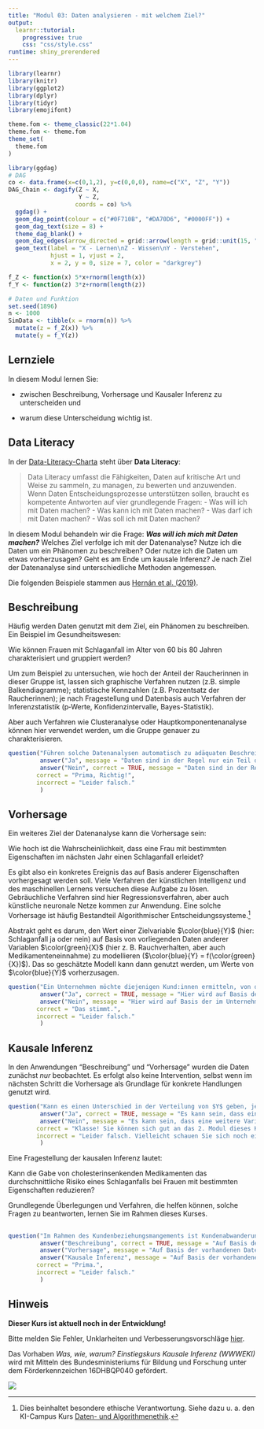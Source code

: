 ```yaml
---
title: "Modul 03: Daten analysieren - mit welchem Ziel?"
output: 
  learnr::tutorial:
    progressive: true
    css: "css/style.css"
runtime: shiny_prerendered
---
```



```r
library(learnr)
library(knitr)
library(ggplot2)
library(dplyr)
library(tidyr)
library(emojifont)

theme.fom <- theme_classic(22*1.04)
theme.fom <- theme.fom
theme_set(
  theme.fom  
)

library(ggdag)
# DAG
co <- data.frame(x=c(0,1,2), y=c(0,0,0), name=c("X", "Z", "Y"))
DAG_Chain <- dagify(Z ~ X,
                    Y ~ Z,
                   coords = co) %>% 
  ggdag() + 
  geom_dag_point(colour = c("#0F710B", "#DA70D6", "#0000FF")) + 
  geom_dag_text(size = 8) +
  theme_dag_blank() +
  geom_dag_edges(arrow_directed = grid::arrow(length = grid::unit(15, "pt"), type = "closed")) +
  geom_text(label = "X - Lernen\nZ - Wissen\nY - Verstehen", 
            hjust = 1, vjust = 2,
            x = 2, y = 0, size = 7, color = "darkgrey") 

f_Z <- function(x) 5*x+rnorm(length(x))
f_Y <- function(z) 3*z+rnorm(length(z))

# Daten und Funktion
set.seed(1896)
n <- 1000
SimData <- tibble(x = rnorm(n)) %>%
  mutate(z = f_Z(x)) %>%
  mutate(y = f_Y(z))
```

## Lernziele

In diesem Modul lernen Sie:

- zwischen Beschreibung, Vorhersage und Kausaler Inferenz zu unterscheiden und

- warum diese Unterscheidung wichtig ist.

## Data Literacy

In der [Data-Literacy-Charta](https://www.stifterverband.org/charta-data-literacy) steht über **Data Literacy**:

> Data Literacy umfasst die Fähigkeiten, Daten auf kritische Art und Weise zu sammeln, zu managen, zu bewerten und anzuwenden. Wenn Daten Entscheidungsprozesse unterstützen sollen, braucht es kompetente Antworten auf vier grundlegende Fragen:
- Was will ich mit Daten machen? 
- Was kann ich mit Daten machen? 
- Was darf ich mit Daten machen? 
- Was soll ich mit Daten machen?

In diesem Modul behandeln wir die Frage: ***Was will ich mich mit Daten machen?*** Welches Ziel verfolge ich mit der Datenanalyse? Nutze ich die Daten um ein Phänomen zu beschreiben? Oder nutze ich die Daten um etwas vorherzusagen? Geht es am Ende um kausale Inferenz? Je nach Ziel der Datenanalyse sind unterschiedliche Methoden angemessen.

Die folgenden Beispiele stammen aus [Hernán et al. (2019)](https://doi.org/10.1080/09332480.2019.1579578).

## Beschreibung

Häufig werden Daten genutzt mit dem Ziel, ein Phänomen zu beschreiben. Ein Beispiel im Gesundheitswesen:

:::{.box}
Wie können Frauen mit Schlaganfall im Alter von 60 bis 80 Jahren charakterisiert und gruppiert werden?
:::

Um zum Beispiel zu untersuchen, wie hoch der Anteil der Raucherinnen in dieser Gruppe ist, lassen sich graphische Verfahren nutzen (z.B. simple Balkendiagramme); statistische Kennzahlen (z.B. Prozentsatz der Raucherinnen); je nach Fragestellung und Datenbasis auch Verfahren der Inferenzstatistik (p&#8209;Werte, Konfidenzintervalle, Bayes-Statistik). 

Aber auch Verfahren wie Clusteranalyse oder Hauptkomponentenanalyse können hier verwendet werden, um die Gruppe genauer zu charakterisieren. 

```r
question("Führen solche Datenanalysen automatisch zu adäquaten Beschreibungen des zu untersuchenden Phänomens?",
         answer("Ja", message = "Daten sind in der Regel nur ein Teil der komplexen und dynamischen Realität. Beispielsweise könnten die Daten mit Messfehler behaftet sein, wenn beispielsweise das Rauchverhalten in der Vergangenheit nicht korrekt erinnert oder berichtet wird. Auch nicht-repräsentative Stichproben können ein Problem sein, wenn zum Beispiel gerade gesundheitsbewusste Frauen eher an Erhebungen teilnehmen. Weiterhin können fehlende Werte zu verzerrte Ergebnissen führen, wenn beispielsweise bestimmte Frauen auf einige der Fragen die Antwort verweigern. Auch bei der reinen Beschreibung können also Daten in die Irre führen, und wir müssen uns Gedanken darüber machen, wie die Daten entstanden sind."),
         answer("Nein", correct = TRUE, message = "Daten sind in der Regel nur ein Teil der komplexen und dynamischen Realität. Beispielsweise könnten die Daten mit Messfehler behaftet sein, wenn beispielsweise das Rauchverhalten in der Vergangenheit nicht korrekt erinnert oder berichtet wird. Auch nicht-repräsentative Stichproben können ein Problem sein, wenn zum Beispiel gerade gesundheitsbewusste Frauen eher an Erhebungen teilnehmen. Weiterhin können fehlende Werte zu verzerrte Ergebnissen führen, wenn beispielsweise bestimmte Frauen auf einige der Fragen die Antwort verweigern. Auch bei der reinen Beschreibung können also Daten in die Irre führen, und wir müssen uns Gedanken darüber machen, wie die Daten entstanden sind."),
		correct = "Prima, Richtig!",
		incorrect = "Leider falsch."
         )
```

## Vorhersage

Ein weiteres Ziel der Datenanalyse kann die Vorhersage sein:

:::{.box}
Wie hoch ist die Wahrscheinlichkeit, dass eine Frau mit bestimmten Eigenschaften im nächsten Jahr einen Schlaganfall erleidet?
:::

Es gibt also ein konkretes Ereignis das auf Basis anderer Eigenschaften vorhergesagt werden soll. 
Viele Verfahren der künstlichen Intelligenz und des maschinellen Lernens versuchen diese Aufgabe zu lösen. 
Gebräuchliche Verfahren sind hier Regressionsverfahren, aber auch künstliche neuronale Netze kommen zur Anwendung. 
Eine solche Vorhersage ist häufig Bestandteil Algorithmischer Entscheidungssysteme.^[Dies beinhaltet besondere ethische Verantwortung. Siehe dazu u. a. den KI-Campus Kurs [Daten- und Algorithmenethik](https://ki-campus.org/courses/daethik2020).]

Abstrakt geht es darum, den Wert einer Zielvariable $\color{blue}{Y}$ (hier: Schlaganfall ja oder nein) auf Basis von vorliegenden Daten anderer Variablen $\color{green}{X}$ (hier z. B. Rauchverhalten, aber auch Medikamenteneinnahme) zu modellieren ($\color{blue}{Y} = f(\color{green}{X})$).
Das so geschätzte Modell kann dann genutzt werden, um Werte von $\color{blue}{Y}$ vorherzusagen.


```r
question("Ein Unternehmen möchte diejenigen Kund:innen ermitteln, von denen es vermutet, dass diese sich für ein neues Angebot des Unternehmens interessieren. Handelt es sich hier um eine Datenanwendung mit dem Ziel der Vorhersage?",
         answer("Ja", correct = TRUE, message = "Hier wird auf Basis der im Unternehmen vorhandenen Information über den Kunden (*bestimmte Eigenschaften*) eine Wahrscheinlichkeit ermittelt, dass die Kundin das Produkt erwirbt. Kund:innen mit einer hohen Wahrscheinlichkeit können dann z. B. angeschrieben werden."),
         answer("Nein", message = "Hier wird auf Basis der im Unternehmen vorhandenen Information über den Kunden (*bestimmte Eigenschaften*) eine Wahrscheinlichkeit ermittelt, dass die Kundin das Produkt erwirbt. Kund:innen mit einer hohen Wahrscheinlichkeit können dann z. B. angeschrieben werden."),
		correct = "Das stimmt.",
		incorrect = "Leider falsch."
         )
```

## Kausale Inferenz

In den Anwendungen "Beschreibung" und "Vorhersage" wurden die Daten zunächst *nur* beobachtet. 
Es erfolgt also  keine Intervention, selbst wenn im nächsten Schritt die Vorhersage als Grundlage für konkrete Handlungen genutzt wird.


```r
question("Kann es einen Unterschied in der Verteilung von $Y$ geben, je nach dem, ob $X$ beobachtet wird ($X=x$) oder auf Grund einer Handlung $X$ gesetzt wird ($do(X=x)$)?",
         answer("Ja", correct = TRUE, message = "Es kann sein, dass eine weitere Variable ($Z$) Ursache für $X$ und $Y$ ist. Der beobachtete Zusammenhang zwischen $X$ und $Y$ liegt dann an $Z$. Wenn $X$ verändert wird, ändert sich $Y$ aber nicht. Würde $Z$ sich ändern, würde man andere Werte von $X$ und $Z$ beobachten."),
         answer("Nein", message = "Es kann sein, dass eine weitere Variable ($Z$) Ursache für $X$ und $Y$ ist. Der beobachtete Zusammenhang zwischen $X$ und $Y$ liegt dann an $Z$. Wenn $X$ verändert wird, ändert sich $Y$ aber nicht. Würde $Z$ sich ändern, würde man andere Werte von $X$ und $Z$ beobachten."),
		correct = "Klasse! Sie können sich gut an das 2. Modul dieses Kurses erinnern.",
		incorrect = "Leider falsch. Vielleicht schauen Sie sich noch einmal das 2. Modul (Ein Pfeil zeigt die Richtung) an."
         )
```

Eine Fragestellung der kausalen Inferenz lautet:

:::{.box}
Kann die Gabe von cholesterinsenkenden Medikamenten das durchschnittliche Risiko eines Schlaganfalls bei Frauen mit bestimmten Eigenschaften reduzieren?
:::

Grundlegende Überlegungen und Verfahren, die helfen können, solche Fragen zu beantworten, lernen Sie im Rahmen dieses Kurses.


##


```r
question("Im Rahmen des Kundenbeziehungsmangements ist Kundenabwanderung ein wichtiges Thema. Was ist das Ziel der Datenanwendung bei der Fragestellung: *Welche Kund:innen haben eine hohe Abwanderungsrate?*",
         answer("Beschreibung", correct = TRUE, message = "Auf Basis der vorhandenen Daten werden die abgewanderten Kund:innen beschrieben. Beispiel siehe [Bojinov et al. (2020)](https://hdsr.mitpress.mit.edu/pub/wjhth9tr/release/1)"),
         answer("Vorhersage", message = "Auf Basis der vorhandenen Daten werden die abgewanderten Kund:innen beschrieben. Beispiel siehe [Bojinov et al. (2020)](https://hdsr.mitpress.mit.edu/pub/wjhth9tr/release/1)"),
         answer("Kausale Inferenz", message = "Auf Basis der vorhandenen Daten werden die abgewanderten Kund:innen beschrieben. Beispiel siehe [Bojinov et al. (2020)](https://hdsr.mitpress.mit.edu/pub/wjhth9tr/release/1)"),         
		correct = "Prima.",
		incorrect = "Leider falsch."
         )
```

## Hinweis

<red> **Dieser Kurs ist aktuell noch in der Entwicklung!** </red>

Bitte melden Sie Fehler, Unklarheiten und Verbesserungsvorschläge [hier](https://github.com/luebby/WWWEKI/issues).

Das Vorhaben *Was, wie, warum? Einstiegskurs Kausale Inferenz (WWWEKI)* wird mit Mitteln des Bundesministeriums für Bildung und Forschung unter dem Förderkennzeichen 16DHBQP040 gefördert.


![](images/csm_Logo-BMBF.jpg)
